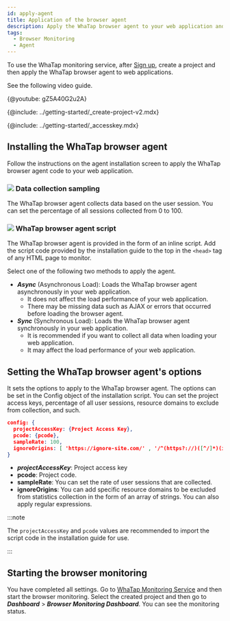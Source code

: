 ```yaml
---
id: apply-agent
title: Application of the browser agent
description: Apply the WhaTap browser agent to your web application and start the browser monitoring.
tags:
  - Browser Monitoring
  - Agent
---
```



To use the WhaTap monitoring service, after [Sign up](https://www.whatap.io/en/signup/), create a project and then apply the WhaTap browser agent to web applications.

See the following video guide.

{@youtube: gZ5A40G2u2A}

{@include: ../getting-started/_create-project-v2.mdx}

{@include: ../getting-started/_accesskey.mdx} 

## Installing the WhaTap browser agent

Follow the instructions on the agent installation screen to apply the WhaTap browser agent code to your web application.

<ImgLang img='rum-apply-agent.png' desc='WhaTap Browser Agent Installation' />

### ![](/img/number-01.png) Data collection sampling

The WhaTap browser agent collects data based on the user session. You can set the percentage of all sessions collected from 0 to 100.

### ![](/img/number-02.png) WhaTap browser agent script

The WhaTap browser agent is provided in the form of an inline script. Add the script code provided by the installation guide to the top in the `<head>` tag of any HTML page to monitor.

Select one of the following two methods to apply the agent.

-   **_Async_** (Asynchronous Load): Loads the WhaTap browser agent asynchronously in your web application. 
    -   It does not affect the load performance of your web application. 
    -   There may be missing data such as AJAX or errors that occurred before loading the browser agent.
-   **_Sync_** (Synchronous Load): Loads the WhaTap browser agent synchronously in your web application.
    -   It is recommended if you want to collect all data when loading your web application. 
    -   It may affect the load performance of your web application.

## Setting the WhaTap browser agent's options

It sets the options to apply to the WhaTap browser agent. The options can be set in the Config object of the installation script. You can set the project access keys, percentage of all user sessions, resource domains to exclude from collection, and such.

```json title='config example' showLineNumbers
config: {
  projectAccessKey: {Project Access Key},
  pcode: {pcode},
  sampleRate: 100,
  ignoreOrigins: [ 'https://ignore-site.com/' , '/^(https?://)([^/]*)(ignore-site.io)(/)(.*)/i' ],
}
```

-   **_projectAccessKey_**: Project access key
-   **pcode**: Project code.
-   **sampleRate**: You can set the rate of user sessions that are collected.
-   **ignoreOrigins**: You can add specific resource domains to be excluded from statistics collection in the form of an array of strings. You can also apply regular expressions.

:::note

The `projectAccessKey` and `pcode` values are recommended to import the script code in the installation guide for use.

:::

## Starting the browser monitoring

You have completed all settings. Go to [WhaTap Monitoring Service](https://service.whatap.io) and then start the browser monitoring. Select the created project and then go to **_Dashboard_** > **_Browser Monitoring Dashboard_**. You can see the monitoring status.
